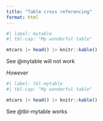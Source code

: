 ```yaml
---
title: "Table cross referencing"
format: html
---
```

```r
#| label: mytable
#| tbl-cap: "My wonderful table"

mtcars |> head() |> knitr::kable()
```

See @mytable will not work

*However*

```r
#| label: tbl-mytable
#| tbl-cap: "My wonderful table"

mtcars |> head() |> knitr::kable()

```

See @tbl-mytable works